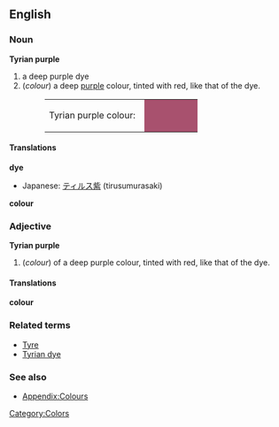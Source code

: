 {{Wikipedia}}
==English==

===Noun===
'''Tyrian purple'''
# a deep purple dye
#(''colour'') a deep [[purple]] colour, tinted with red, like that of the dye.
#:<table><tr><td>Tyrian purple colour: &nbsp;</td><td bgcolor="#A8516E" width="80">&nbsp; </td></tr></table>

====Translations====
'''dye'''
{{top}}
*Japanese: [[ティルス紫]] (tirusumurasaki)
{{mid}}
{{bottom}}

'''colour'''
{{top}}
{{mid}}
{{bottom}}

===Adjective===
'''Tyrian purple'''
#(''colour'') of a deep purple colour, tinted with red, like that of the dye.

====Translations====
'''colour'''
{{top}}
{{mid}}
{{bottom}}

===Related terms===
*[[Tyre]]
*[[Tyrian dye]]

===See also===
*[[Wiktionary_Appendix:Colours|Appendix:Colours]]

[[Category:Colors]]